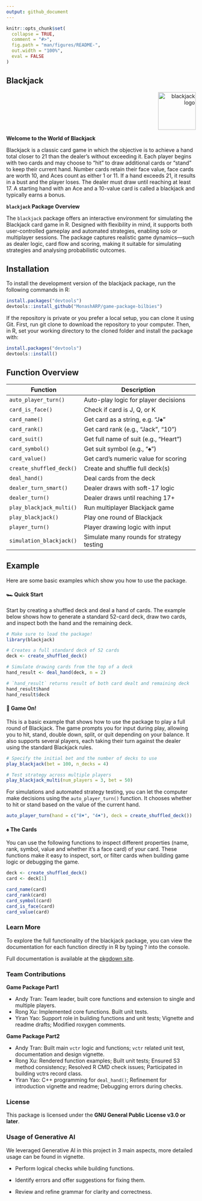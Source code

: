 ```yaml
---
output: github_document
---
```


<!-- README.md is generated from README.Rmd. Please edit that file -->

```r
knitr::opts_chunk$set(
  collapse = TRUE,
  comment = "#>",
  fig.path = "man/figures/README-",
  out.width = "100%", 
  eval = FALSE
)
```

## Blackjack 

<p align="right">
  <img src="logo/blackjack_sticker.png" alt="blackjack logo" width="100"/>
</p>

**Welcome to the World of Blackjack** 

Blackjack is a classic card game in which the objective is to achieve a hand total closer to 21 than the dealer’s without exceeding it. Each player begins with two cards and may choose to “hit” to draw additional cards or “stand” to keep their current hand. Number cards retain their face value, face cards are worth 10, and Aces count as either 1 or 11. If a hand exceeds 21, it results in a bust and the player loses. The dealer must draw until reaching at least 17. A starting hand with an Ace and a 10-value card is called a blackjack and typically earns a bonus.

**`blackjack` Package Overview**

The `blackjack` package offers an interactive environment for simulating the Blackjack card game in R. Designed with flexibility in mind, it supports both user-controlled gameplay and automated strategies, enabling solo or multiplayer sessions. The package captures realistic game dynamics—such as dealer logic, card flow and scoring, making it suitable for simulating strategies and analysing probabilistic outcomes.

## Installation 

To install the development version of the blackjack package, run the following commands in R:

```r
install.packages("devtools")
devtools::install_github("MonashARP/game-package-bilbies")
```


If the repository is private or you prefer a local setup, you can clone it using Git. First, run git clone to download the repository to your computer. Then, in R, set your working directory to the cloned folder and install the package with:

```r
install.packages("devtools")
devtools::install()
```

## Function Overview 

| Function                    | Description                                 |
|-----------------------------|---------------------------------------------|
| `auto_player_turn()`        | Auto-play logic for player decisions        |
| `card_is_face()`            | Check if card is J, Q, or K                 |
| `card_name()`               | Get card as a string, e.g. "J♠"             |
| `card_rank()`               | Get card rank (e.g., "Jack", "10")          |
| `card_suit()`               | Get full name of suit (e.g., "Heart")       |
| `card_symbol()`             | Get suit symbol (e.g., "♠")                 |
| `card_value()`              | Get card’s numeric value for scoring        |
| `create_shuffled_deck()`    | Create and shuffle full deck(s)             |
| `deal_hand()`               | Deal cards from the deck                    |
| `dealer_turn_smart()`       | Dealer draws with soft-17 logic             | 
| `dealer_turn()`             | Dealer draws until reaching 17+             |
| `play_blackjack_multi()`    | Run multiplayer Blackjack game              |
| `play_blackjack()`          | Play one round of Blackjack                 |
| `player_turn()`             | Player drawing logic with input             |
| `simulation_blackjack()`    | Simulate many rounds for strategy testing   |

## Example 

Here are some basic examples which show you how to use the package. 

#### 🏎️ Quick Start

Start by creating a shuffled deck and deal a hand of cards. The example below shows how to generate a standard 52-card deck, draw two cards, and inspect both the hand and the remaining deck.

```r
# Make sure to load the package! 
library(blackjack) 

# Creates a full standard deck of 52 cards
deck <- create_shuffled_deck()

# Simulate drawing cards from the top of a deck
hand_result <- deal_hand(deck, n = 2)

# `hand_result` returns result of both card dealt and remaining deck 
hand_result$hand   
hand_result$deck  
```


#### 🏁 Game On! 

This is a basic example that shows how to use the package to play a full round of Blackjack. The game prompts you for input during play, allowing you to hit, stand, double down, split, or quit depending on your balance. It also supports several players, each taking their turn against the dealer using the standard Blackjack rules.

```r
# Specify the initial bet and the number of decks to use
play_blackjack(bet = 100, n_decks = 4)

# Test strategy across multiple players 
play_blackjack_multi(num_players = 3, bet = 50)
```

For simulations and automated strategy testing, you can let the computer make decisions using the `auto_player_turn()` function. It chooses whether to hit or stand based on the value of the current hand.

```r
auto_player_turn(hand = c("8♦", "4♠"), deck = create_shuffled_deck())
```


#### ♠️ The Cards 

You can use the following functions to inspect different properties (name, rank, symbol, value and whether it's a face card) of your card. These functions make it easy to inspect, sort, or filter cards when building game logic or debugging the game. 

```r
deck <- create_shuffled_deck()
card <- deck[1]

card_name(card)    
card_rank(card)  
card_symbol(card)  
card_is_face(card) 
card_value(card)    
```


### Learn More 

To explore the full functionality of the blackjack package, you can view the documentation for each function directly in R by typing ?<function_name> into the console.

Full documentation is available at the [pkgdown site](https://monasharp.github.io/game-package-bilbies/index.html).

### Team Contributions 

**Game Package Part1**

-   Andy Tran: Team leader, built core functions and extension to single and multiple players.
-   Rong Xu: Implemented core functions. Built unit tests. 
-   Yiran Yao: Support role in building functions and unit tests; Vignette and readme drafts; Modified roxygen comments.   

**Game Package Part2**

-   Andy Tran: Built main `vctr` logic and functions; `vctr` related unit test, documentation and design vignette.  
-   Rong Xu: Rendered function examples; Built unit tests; Ensured S3 method consistency; Resolved R CMD check issues; Participated in building vctrs record class.
-   Yiran Yao: C++ programming for `deal_hand()`; Refinement for introduction vignette and readme; Debugging errors during checks. 

### License

This package is licensed under the **GNU General Public License v3.0 or later**.  

### Usage of Generative AI

We leveraged Generative AI in this project in 3 main aspects, more detailed usage can be found in vignette.

-   Perform logical checks while building functions.

-   Identify errors and offer suggestions for fixing them.

-   Review and refine grammar for clarity and correctness.


